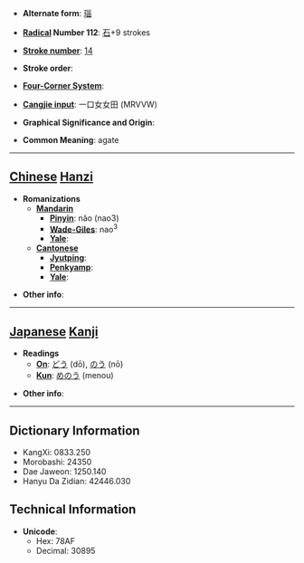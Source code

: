 * '''Alternate form''': [[瑙]]

* '''[[Wiktionary:Chinese radical index| Radical]] Number 112''': [[Wiktionary:Chinese radical index 石|石]]+9 strokes

* '''[[Wiktionary:Chinese total strokes index|Stroke number]]''': [[Wiktionary:Chinese total strokes index 14|14]]

* '''Stroke order''': 

* '''[[Wiktionary:Chinese four corner index|Four-Corner System]]''': 

* '''[[Wiktionary:Chinese Cangjie index|Cangjie input]]''': 一口女女田 (MRVVW)

* '''Graphical Significance and Origin''': 

* '''Common Meaning''': agate

----

== [[Chinese]] [[Hanzi]] ==

* '''Romanizations'''
** '''[[Mandarin]]'''
*** '''[[Pinyin]]''': nǎo (nao3)
*** '''[[Wade-Giles]]''': nao<sup>3</sup>
*** '''[[Yale]]''': 
** '''[[Cantonese]]'''
*** '''[[Jyutping]]''':
*** '''[[Penkyamp]]''': 
*** '''[[Yale]]''': 

* '''Other info''': 

----

== [[Japanese]] [[Kanji]] ==

* '''Readings'''
** '''[[On]]''': [[どう]] (dō), [[のう]] (nō)
** '''[[Kun]]''': [[めのう]] (menou)

* '''Other info''':  

----

== Dictionary Information ==

* KangXi: 0833.250
* Morobashi: 24350
* Dae Jaweon: 1250.140
* Hanyu Da Zidian: 42446.030

== Technical Information ==

* '''Unicode''':
** Hex: 78AF
** Decimal: 30895